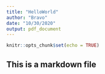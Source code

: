 ```yaml
---
title: "HelloWorld"
author: "Bravo"
date: "10/30/2020"
output: pdf_document
---
```


```r
knitr::opts_chunk$set(echo = TRUE)
```

## This is a markdown file